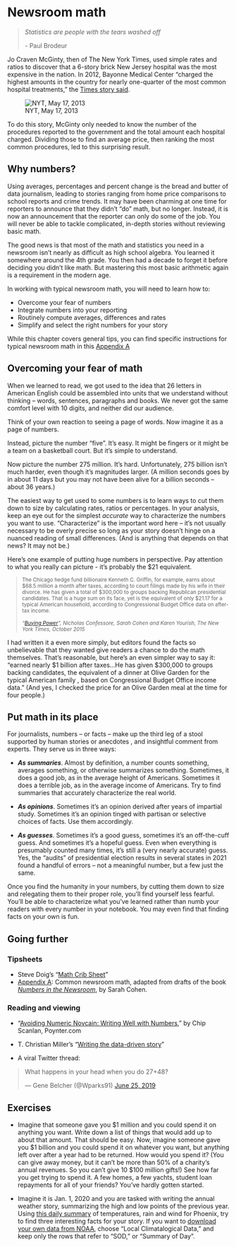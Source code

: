 # Newsroom math { #start-math }

>*Statistics are people with the tears washed off*
>
>\- Paul Brodeur

Jo Craven McGinty, then of The New York Times, used simple rates and ratios to discover that a 6-story brick New Jersey hospital was the most expensive in the nation. In 2012, Bayonne Medical Center "charged the highest amounts in the country for nearly one-quarter of the most common hospital treatments," the [Times story said](https://www.nytimes.com/2013/05/17/business/bayonne-medical-center-has-highest-us-billing-rates.html).

![NYT, May 17, 2013](assets/images/start-math-01.png)

To do this story, McGinty only needed to know the number of the procedures reported to the government and the total amount each hospital charged. Dividing those to find an average price, then ranking the most common procedures, led to this surprising result.

## Why numbers?

Using averages, percentages and percent change is the bread and butter of data journalism, leading to stories ranging from home price comparisons to school reports and crime trends. It may have been charming at one time for reporters to announce that they didn't "do" math, but no longer. Instead, it is now an announcement that the reporter can only do some of the job. You will never be able to tackle complicated, in-depth stories without reviewing basic math.

The good news is that most of the math and statistics you need in a newsroom isn't nearly as difficult as high school algebra. You learned it somewhere around the 4th grade. You then had a decade to forget it before deciding you didn't like math. But mastering this most basic arithmetic again is a requirement in the modern age.

In working with typical newsroom math, you will need to learn how to:

* Overcome your fear of numbers
* Integrate numbers into your reporting 
* Routinely compute averages, differences and rates 
* Simplify and select the right numbers for your story

While this chapter covers general tips, you can find specific instructions for typical newsroom math in this [Appendix A](#appendix-math)

## Overcoming your fear of math

When we learned to read, we got used to the idea that 26 letters in American English could be assembled into units that we understand without thinking -- words, sentences, paragraphs and books. We never got the same comfort level with 10 digits, and neither did our audience.

Think of your own reaction to seeing a page of words. Now imagine it as a page of numbers.  

Instead, picture the number "five". It's easy. It might be fingers or it might be a team on a basketball court. But it's simple to understand.

Now picture the number 275 million. It's hard. Unfortunately, 275 billion isn't much harder, even though it's magnitudes larger. (A  million seconds goes by in about 11 days but you may not have been alive for a billion seconds -- about 36 years.)  

The easiest way to get used to some numbers is to learn ways to cut them down to size by calculating rates, ratios or percentages. 
In your analysis, keep an eye out for the simplest *accurate* way to characterize the numbers you want to use. "Characterize" is the important word here -- it's not usually necessary to be overly precise so long as your story doesn't hinge on a nuanced reading of small differences. (And is anything that depends on that news? It may not be.)

Here's one example of putting huge numbers in perspective.  Pay attention to what you really can picture - it's probably the $21 equivalent. 

<blockquote style="font-size:smaller;">
The Chicago hedge fund billionaire Kenneth C. Griffin, for example, earns about $68.5 million a month after taxes, according to court filings made by his wife in their divorce. He has given a total of $300,000 to groups backing Republican presidential candidates. That is a huge sum on its face, yet is the equivalent of only $21.17 for a typical American household, according to Congressional Budget Office data on after-tax income. 
<br><br>
*"[Buying Power](https://www.nytimes.com/interactive/2015/10/11/us/politics/2016-presidential-election-super-pac-donors.html)", Nicholas Confessore, Sarah Cohen and Karen Yourish, The New York Times, October 2015*
</blockquote>

I had written it a even more simply, but editors found the facts so unbelievable that they wanted give readers a chance to do the math themselves. That's reasonable, but here's an even simpler way to say it: "earned nearly $1 billion after taxes...He has given $300,000 to groups backing candidates, the equivalent of a dinner at Olive Garden for the typical American family , based on Congressional Budget Office income data."   (And yes, I checked the price for an Olive Garden meal at the time for four people.)

## Put math in its place

For journalists, numbers -- or facts -- make up the third leg of a stool supported by human stories or anecdotes , and insightful comment from experts. They serve us in three ways:

* **_As summaries_**. Almost by definition, a number counts something, averages something, or otherwise summarizes something. Sometimes, it does a good job, as in the average height of Americans. Sometimes it does a terrible job, as in the average income of Americans. Try to find summaries that accurately characterize the real world.

* **_As opinions_**. Sometimes it's an opinion derived after years of impartial study. Sometimes it's an opinion tinged with partisan or selective choices of facts. Use them accordingly.

* **_As guesses_**. Sometimes it's a good guess, sometimes it's an off-the-cuff guess. And sometimes it's a hopeful guess. Even when everything is presumably counted many times, it's still a (very nearly accurate) guess. Yes, the "audits" of presidential election results in several states in 2021 found a handful of errors -- not a meaningful number, but a few just the same.

Once you find the humanity in your numbers, by cutting them down to size and relegating them to their proper role, you'll find yourself less fearful. You'll be able to characterize what you've learned rather than numb your readers with every number in your notebook. You may even find that finding facts on your own is fun.


## Going further 

### Tipsheets {-}

* Steve Doig's "[Math Crib Sheet](https://businessjournalism.org/2017/09/newsroom-math-crib-sheet/)"
* [Appendix A](#appendix-math): Common newsroom math, adapted from drafts of the book  *[Numbers in the Newsroom](https://www.ire.org/product/numbers-in-the-newsroom-using-math-and-statistics-in-news-second-edition-e-version/)*, by Sarah Cohen. 


### Reading and viewing {-}

* "[Avoiding Numeric Novcain: Writing Well with Numbers](https://www.poynter.org/news/avoiding-numeric-novocain-writing-well-numbers)," by Chip Scanlan, Poynter.com

* T. Christian Miller's "[Writing the data-driven story](https://cronkitedata.s3.amazonaws.com/docs/data-writing-tmiller.pdf)"

* A viral Twitter thread:

<blockquote class="twitter-tweet"><p lang="en" dir="ltr">What happens in your head when you do 27+48?</p>&mdash; Gene Belcher (@Wparks91) <a href="https://twitter.com/Wparks91/status/1143666051793788928?ref_src=twsrc%5Etfw">June 25, 2019</a></blockquote> <script async src="https://platform.twitter.com/widgets.js" charset="utf-8"></script>



## Exercises

* Imagine that someone gave you $1 million and you could spend it on anything you want. Write down a list of things that would add up to about that amount. That should be easy. Now, imagine someone gave you $1 billion and you could spend it on whatever you want, but anything left over after a  year had to be returned. How would you spend it? (You can give away money, but it can't be more than 50% of a charity's annual revenues. So you can't give 10 $100 million gifts!) See how far you get trying to spend it. A few homes, a few yachts, student loan repayments for all of your friends? You've hardly gotten started.

* Imagine it is Jan. 1, 2020 and you are tasked with writing the annual weather story, summarizing the high and low points of the previous year. Using [this  daily summary](https://cronkitedata.s3.amazonaws.com/xlfiles/phoenix_temperatures.xlsx) of temperatures, rain and wind for Phoenix, try to find three interesting facts for your story. If you want to [download your own data from NOAA]( https://www.ncdc.noaa.gov/cdo-web/datasets), choose "Local Climatalogical Data," and keep only the rows that refer to "SOD," or "Summary of Day".


